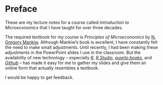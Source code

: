 # Preface {.unnumbered}

These are my lecture notes for a course called *Introduction to Microeconomics* that I have taught for over three decades.

The required textbook for my course is *Principles of Microeconomics* by [N. Gregory Mankiw](https://simple.wikipedia.org/wiki/N._Gregory_Mankiw). Although Mankiw's book is excellent, I have constantly felt the need to make small adjustments. Until recently, I had been making these adjustments in the PowerPoint slides I use in the classroom. But the availability of new technology -- especially [*R*](https://www.r-project.org/), [*R Studio*](https://posit.co/download/rstudio-desktop/), [*quarto books*](https://quarto.org/docs/books/), and [*Github*](https://github.com/) -- has made it easy for me to gather my slides and give them an online form that actually resembles a textbook.

I would be happy to get feedback.
